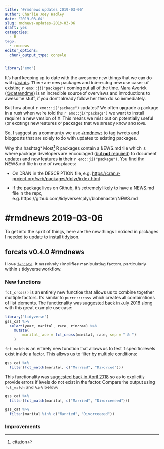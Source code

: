 ```yaml
---
title: '#rmdnews updates 2019-03-06'
author: Charlie Joey Hadley
date: '2019-03-06'
slug: rmdnews-updates-2019-03-06
draft: yes
categories:
  - R
tags:
  - rmdnews
editor_options: 
  chunk_output_type: console
---
```


```r
library("emo")
```


It's hard keeping up to date with the awesome new things that we can do with [#rstats](https://twitter.com/search?q=%23rstats). There are new packages and interesting new use cases of existing `r emo::ji("package")` coming out all of the time. Mara Averick ([\@dataandme](https://twitter.com/dataandme)) is an incredible source of overviews and introductions to awesome stuff, if you don't already follow her then do so immediately.

But how about `r emo::ji("package")` updates? We often upgrade a package in a rush when we're told the `r emo::ji("package")` we want to install requires a new version of X. This means we miss out on potentially useful (or exciting) new features of packages that we already know and love.

So, I suggest as a community we use [#rmdnews](https://twitter.com/search?q=%23rstats) to tag tweets and blogposts that are solely to do with updates to existing packages.

Why this hashtag? Most^[citation] R packages contain a NEWS.md file which is where package developers are encouraged ([but **not** required](http://r-pkgs.had.co.nz/release.html#news)) to document updates and new features in their `r emo::ji("package")`. You find the NEWS.md file in one of two places:

- On CRAN in the DESCRIPTION file, e.g. [https://cran.r-project.org/web/packages/dplyr/index.html](https://cran.r-project.org/web/packages/dplyr/index.html)

- If the package lives on Github, it's extremely likely to have a NEWS.md file in the repo, e.g. https://github.com/tidyverse/dplyr/blob/master/NEWS.md 

# #rmdnews 2019-03-06

To get into the spirit of things, here are the new things I noticed in packages I needed to update to install tidyjson.

## forcats v0.4.0 #rmdnews

I love [`forcats`](https://forcats.tidyverse.org/). It massively simplifies manipulating factors, particularly within a tidyverse workflow.

### New functions

`fct_cross()` is an entirely new function that allows us to combine together multiple factors. It's similar to `purrr::cross` which creates all combinations of list elements. The functionality was [suggested back in July 2018](https://github.com/tidyverse/forcats/issues/136) along with this great example use case:

```r
library("tidyverse")
gss_cat %>% 
  select(year, marital, race, rincome) %>%
	mutate(
		marital_race = fct_cross(marital, race, sep = " & ")
	)
```

`fct_match` is an entirely new function that allows us to test if specific levels exist inside a factor. This allows us to filter by multiple conditions:

```r
gss_cat %>%
  filter(fct_match(marital, c("Married", "Divorced")))
```

This functionality was [suggested back in April 2018](https://github.com/tidyverse/forcats/issues/126) so as to explicitly provide errors if levels do not exist in the factor. Compare the output using `fct_match` and `%in%` below:

```r
gss_cat %>%
  filter(fct_match(marital, c("Married", "Divorceeeed")))
```

```r
gss_cat %>%
  filter(marital %in% c("Married", "Divorceeeed"))
```

### Improvements

[^citation]: Citation needed. Or better yet, data.

